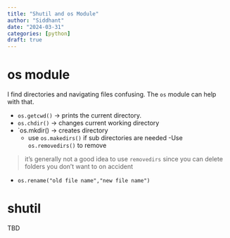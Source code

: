 ```yaml
--- 
title: "Shutil and os Module"
author: "Siddhant"
date: "2024-03-31"
categories: [python]
draft: true 
--- 
```

# os module 

I find directories and navigating files confusing. The `os` module can help with that. 

- `os.getcwd()` -> prints the current directory. 
- `os.chdir()` -> changes current working directory  
- `os.mkdir() -> creates directory 
  - use `os.makedirs()` if sub directories are needed
    -Use `os.removedirs()` to remove 

> it's generally not a good idea to use `removedirs` since you can delete folders you don't want to on accident 

- `os.rename("old file name","new file name")`



# shutil 


TBD 